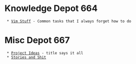 = Knowledge Depot 664 =
  * [[Vim Stuff]] - Common tasks that I always forget how to do

= Misc Depot 667 =
  * [[Project Ideas]] - title says it all
  * [[Stories and Shit]]
